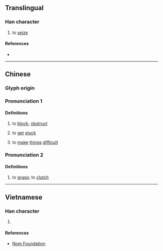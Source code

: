 {{character info}}
==Translingual==

===Han character===
{{Han char|rn=64|rad=手|as=09|sn=12|four=|canj=QJHR|ids=⿰扌客}}

# to [[seize]]

====References====
* {{Han ref|kx=0443.090|dkj=12367|dj=0794.090|hdz=31924.100|uh=63E2|ud=25570}}

----

==Chinese==
{{zh-forms}}

===Glyph origin===
{{Han etym}}

===Pronunciation 1===
{{zh-pron
|m=ké
|c=kak1
|mc=y
|oc=y
|cat=v
}}

====Definitions====
{{zh-hanzi}}

# {{lb|zh|Cantonese}} to [[block]], [[obstruct]]
# {{lb|zh|dialectal}} to [[get]] [[stuck]]
# {{lb|zh|dialectal}} to [[make]] [[thing]]s [[difficult]]

===Pronunciation 2===
{{zh-pron
|m=qiā
|cat=v
}}

====Definitions====
{{zh-hanzi}}

# to [[grasp]]; to [[clutch]]

----

==Vietnamese==

===Han character===
{{vi-hantu|rs=手09|khách}}

# {{rfdef|vi|sort=手09}}

====References====
* [http://nomfoundation.org/common/nom_details.php?codepoint=63e2 Nom Foundation]